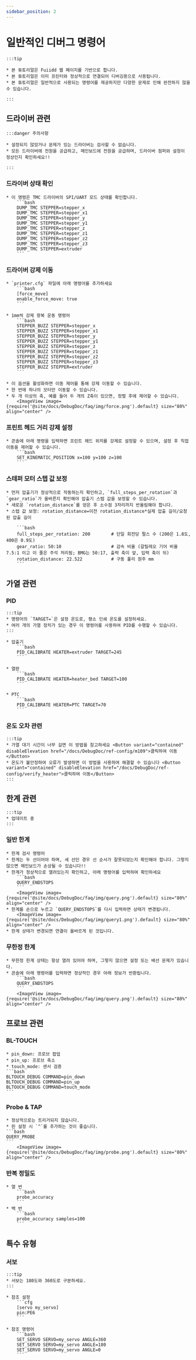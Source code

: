 ```yaml
---
sidebar_position: 2
---
```






# 일반적인 디버그 명령어

    :::tip

    * 본 튜토리얼은 Fuiidd 웹 페이지를 기반으로 합니다.
    * 본 튜토리얼은 이미 프린터와 정상적으로 연결되어 디버깅용으로 사용됩니다.
    * 본 튜토리얼은 일반적으로 사용되는 명령어를 제공하지만 다양한 문제로 인해 완전하지 않을 수 있습니다.

    :::

## 드라이버 관련

    :::danger 주의사항

    * 설정되지 않았거나 문제가 있는 드라이버는 검사할 수 없습니다.
    * 모든 드라이버에 전원을 공급하고, 메인보드에 전원을 공급하며, 드라이버 점퍼와 설정이 정상인지 확인하세요!!

    :::


### 드라이버 상태 확인

    * 이 명령은 TMC 드라이버의 SPI/UART 모드 상태를 확인합니다.
        ```bash
        DUMP_TMC STEPPER=stepper_x
        DUMP_TMC STEPPER=stepper_x1
        DUMP_TMC STEPPER=stepper_y
        DUMP_TMC STEPPER=stepper_y1
        DUMP_TMC STEPPER=stepper_z
        DUMP_TMC STEPPER=stepper_z1
        DUMP_TMC STEPPER=stepper_z2
        DUMP_TMC STEPPER=stepper_z3
        DUMP_TMC STEPPER=extruder
        ```

### 드라이버 강제 이동

    * `printer.cfg` 파일에 아래 명령어를 추가하세요
        ```bash
        [force_move]
        enable_force_move: true
        ```

    * 1mm씩 강제 왕복 운동 명령어
        ```bash
        STEPPER_BUZZ STEPPER=stepper_x
        STEPPER_BUZZ STEPPER=stepper_x1
        STEPPER_BUZZ STEPPER=stepper_y
        STEPPER_BUZZ STEPPER=stepper_y1
        STEPPER_BUZZ STEPPER=stepper_z
        STEPPER_BUZZ STEPPER=stepper_z1
        STEPPER_BUZZ STEPPER=stepper_z2
        STEPPER_BUZZ STEPPER=stepper_z3
        STEPPER_BUZZ STEPPER=extruder
        ```

    * 이 옵션을 활성화하면 이동 제어를 통해 강제 이동할 수 있습니다.
    * 한 번에 하나의 모터만 이동할 수 있습니다.
    * 두 개 이상의 축, 예를 들어 두 개의 Z축이 있으면, 정렬 후에 제어할 수 있습니다.
        <ImageView image={require('@site/docs/DebugDoc/faq/img/force.png').default} size="80%" align="center" />

### 프린트 헤드 거리 강제 설정

    * 콘솔에 아래 명령을 입력하면 프린트 헤드 위치를 강제로 설정할 수 있으며, 설정 후 직접 이동을 제어할 수 있습니다.
        ```bash
        SET_KINEMATIC_POSITION x=100 y=100 z=100
        ```
### 스테퍼 모터 스텝 값 보정
    * 먼저 압출기가 정상적으로 작동하는지 확인하고, `full_steps_per_rotation`과 `gear_ratio`가 올바른지 확인해야 압출기 스텝 값을 보정할 수 있습니다.
    * 새로운 `rotation_distance`를 얻은 후 소수점 3자리까지 반올림해야 합니다.
    * 스텝 값 보정: rotation_distance=이전 rotation_distance*실제 압출 길이/요청된 압출 길이
    
        ```bash
        full_steps_per_rotation: 200        # 단일 회전당 펄스 수 (200은 1.8도, 400은 0.9도)
        gear_ratio: 50:10                   # 감속 비율 (갈릴레오 기어 비율 7.5:1 이고 이 줄은 주석 처리됨; BMG는 50:17, 출력 축이 앞, 입력 축이 뒤)
        rotation_distance: 22.522           # 구동 풀리 원주 mm
        ```
## 가열 관련

### PID
    :::tip
    * 명령어의 `TARGET=`은 설정 온도로, 평소 인쇄 온도를 설정하세요.
    * 여러 개의 가열 장치가 있는 경우 이 명령어를 사용하여 PID를 수행할 수 있습니다.
    :::

    * 압출기
        ```bash
        PID_CALIBRATE HEATER=extruder TARGET=245
        ```

    * 열판
        ```bash
        PID_CALIBRATE HEATER=heater_bed TARGET=100
        ```

    * PTC
        ```bash
        PID_CALIBRATE HEATER=PTC TARGET=70
        ```

### 온도 오차 관련

    :::tip
    * 가열 대기 시간이 너무 길면 이 방법을 참고하세요 <Button variant="contained" disableElevation href="/docs/DebugDoc/ref-config/m109">클릭하여 이동</Button>
    * 온도가 불안정하여 오류가 발생하면 이 방법을 사용하여 해결할 수 있습니다 <Button variant="contained" disableElevation href="/docs/DebugDoc/ref-config/verify_heater">클릭하여 이동</Button>
    :::

## 한계 관련

    :::tip
    * 업데이트 중
    :::

### 일반 한계
    * 한계 검사 명령어
    * 한계는 두 선이어야 하며, 세 선인 경우 선 순서가 잘못되었는지 확인해야 합니다. 그렇지 않으면 메인보드가 손상될 수 있습니다!!
    * 한계가 정상적으로 열려있는지 확인하고, 아래 명령어를 입력하여 확인하세요
        ```bash
        QUERY_ENDSTOPS
        ```
        <ImageView image={require('@site/docs/DebugDoc/faq/img/query.png').default} size="80%" align="center" />
    * 한계를 손으로 누르고 `QUERY_ENDSTOPS`를 다시 입력하면 상태가 변경됩니다.
        <ImageView image={require('@site/docs/DebugDoc/faq/img/query1.png').default} size="80%" align="center" />
    * 한계 상태가 변경되면 연결이 올바르게 된 것입니다.

### 무한정 한계
    * 무한정 한계 상태는 항상 열려 있어야 하며, 그렇지 않으면 설정 또는 배선 문제가 있습니다.
    * 콘솔에 아래 명령어를 입력하면 정상적인 경우 아래 정보가 반환됩니다.
        ```bash
        QUERY_ENDSTOPS
        ```
        <ImageView image={require('@site/docs/DebugDoc/faq/img/query.png').default} size="80%" align="center" />

## 프로브 관련

### BL-TOUCH

    * pin_down: 프로브 팝업
    * pin_up: 프로브 축소
    * touch_mode: 센서 검증
    ```bash
    BLTOUCH_DEBUG COMMAND=pin_down
    BLTOUCH_DEBUG COMMAND=pin_up
    BLTOUCH_DEBUG COMMAND=touch_mode
    ```

### Probe & TAP

    * 정상적으로는 트리거되지 않습니다.
    * 핀 설정 시 `^`를 추가하는 것이 좋습니다.
    ```bash
    QUERY_PROBE
    ```
        <ImageView image={require('@site/docs/DebugDoc/faq/img/probe.png').default} size="80%" align="center" />

### 반복 정밀도
    * 열 번
        ```bash
        probe_accuracy
        ```
    * 백 번
        ```bash
        probe_accuracy samples=100
        ```

## 특수 유형

### 서보

    :::tip
    * 서보는 180도와 360도로 구분하세요.
    :::

    * 참조 설정
        ```cfg
        [servo my_servo]
        pin:PE6
        ```

    * 참조 명령어
        ```bash
        SET_SERVO SERVO=my_servo ANGLE=360
        SET_SERVO SERVO=my_servo ANGLE=180
        SET_SERVO SERVO=my_servo ANGLE=0
        ```
